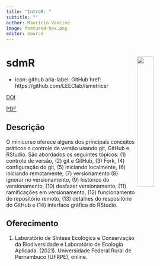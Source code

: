 ```yaml
---
title: "IntroR: "
subtitle: ""
author: Maurício Vancine
image: featured-hex.png
editor: source
---
```


# **sdmR** <img src="featured-hex.png" align="right" width="30%" min-width="120px"/>

- icon: github
    aria-label: GitHub
    href: https://github.com/LEEClab/lsmetricsr

<div class="mt-4 d-flex flex-row flex-wrap gap-1 justify-content-left justify-content-sm-start" role="group" aria-label="Links">
 
  <a href="https://doi.org/10.1016/j.biocon.2017.02.033" class="btn btn-custom text-capitalize" target="_blank">
  <i class="ai ai-doi me-1"></i> DOI
 </a>
 
 <a href="2017-beca-etal.pdf" class="btn btn-custom text-capitalize"><i class="bi bi-file-earmark-pdf me-1"></i> PDF</a>

</div>
  
## Descrição

O minicurso oferece alguns dos principais conceitos práticos o controle de versão usando git, GitHub e RStudio. São abordados os seguintes tópicos: (1) controle de versão, (2) git e GitHub, (3) Fork, (4) configuração do git, (5) iniciando localmente, (6) iniciando remotamente, (7) versionamento (8) ignorar no versionamento, (9) histórico do versionamento, (10) desfazer versionamento, (11) ramificações em versionamento, (12) funcionamento do repositório remoto, (13) detalhes do respositório do GitHub e (14) interface gráfica do RStudio.

## Oferecimento

1. Laboratório de Síntese Ecológica e Conservação da Biodiversidade e Laboratório de Ecologia Aplicada. (2021). Universidade Federal Rural de Pernambuco (UFRPE), online.
